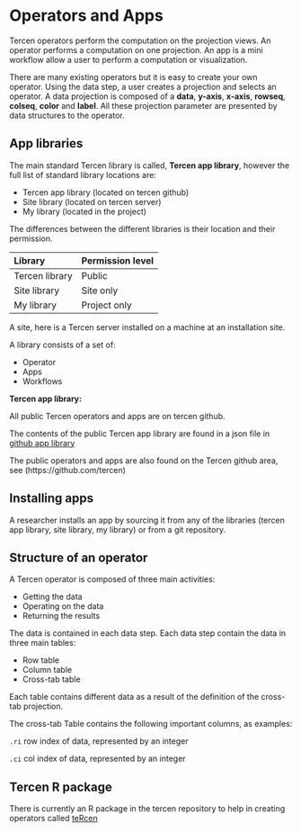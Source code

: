 # Operators and Apps {#operators}

Tercen operators perform the computation on the projection views. An operator performs a computation on one projection. An app is a mini workflow allow a user to perform a computation or visualization.

There are many existing operators but it is easy to create your own operator. Using the data step, a user creates a projection and selects an operator. A data projection is composed of a __data__, __y-axis__, __x-axis__, __rowseq__, __colseq__, __color__ and __label__. All these projection parameter are presented by data structures to the operator.



## App libraries {-}

The main standard Tercen library is called, __Tercen app library__, however the full list of standard library locations are: 

* Tercen app library (located on tercen github)
* Site library (located on tercen server)
* My library (located in the project)

The differences between the different libraries is their location and their permission.

Library  | Permission level |
:----- | :------- |
Tercen library | Public |
Site library   | Site only|
My library     | Project only |

A site, here is a Tercen server installed on a machine at an installation  site.

A library consists of a set of:

* Operator
* Apps
* Workflows

__Tercen app library:__

All public Tercen operators and apps are on tercen github. 

The contents of the public Tercen app library are found in a json file in [github app library](https://github.com/tercen/app-library)

The public operators and apps are also found on the Tercen github area, see (https://github.com/tercen)

## Installing apps {-}

A researcher installs an app by sourcing it from any of the libraries (tercen app library, site library, my library) or from a git repository.


## Structure of an operator {-}
A Tercen operator is composed of three main activities:

* Getting the data
* Operating on the data
* Returning the results

The data is contained in each data step. Each data step contain the data in 
three main tables:

* Row table
* Column table
* Cross-tab table

Each table contains different data as a result of the definition of the cross-tab projection.

The cross-tab Table contains the following important columns, as examples:

``.ri``  row index of data, represented by an integer

``.ci``  col index of data, represented by an integer


## Tercen R package {-}
There is currently an R package in the tercen repository to help in creating operators called [teRcen](https://github.com/tercen/teRcen) 
